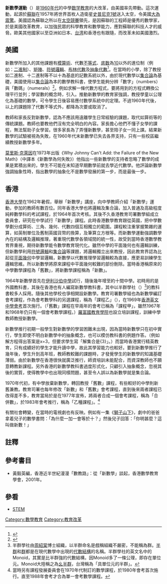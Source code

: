 '''新數學運動'''（{{lang-en|New Math}}）是[[1960年代|1960年代]]的中學[[数学教育|数学教育]]的大改革，由美國率先帶動。這次運動，起源於[[蘇聯|蘇聯]]在1957年將世界首枚人造衛星[[史普尼克1號|史普尼克1號]]送入太空，令美國[[史普尼克危機|大為震驚]]。美國認為蘇聯之所以在[[太空競賽|太空競賽]]領先，是因蘇聯的工程師是優秀的數學家，於是美國改革教育，以加強民眾的科學教育和數學能力，應對蘇聯的科技人才的威脅。歐美其他國家以至亞洲如日本、[[台湾|台湾]]和香港也有跟隨，而改革未如美國激烈。

==美國==

新數學所加入的其他課題有[[模算術|模算術]]、代數[[不等式|不等式]]、[[底数_(对数)|底数]]為[[十进制|10]]以外的進位制（例如：[[二進制|二進制]]）、[[矩陣|矩陣]]、[[符號邏輯|符號邏輯]]、[[布林代數|布林代數]]及[[抽象代數|抽象代數]]<ref>{{cite book | last = Kline | first = Morris | title = Why Johnny Can't Add: The Failure of the New Math | url = https://archive.org/details/whyjohnnycantadd00klin | publisher = St. Martin's Press | year = 1973 | location = New York | isbn =  0-394-71981-6}} </ref>。在當時的小學，除了教授如二進制、十二進制等不以十為基底的記數系統以外，由於現代數學以[[集合論|集合論]]為基礎，美國使用以[[集合論|集合論]]為本的數學教科書，使學生能夠分辨「數字」（numbers）與「數碼」（numerals）<ref>{{cite web | url =http://web.math.rochester.edu/people/faculty/rarm/beberman.html | title =Chapter 1: Max | last =Raimi | first =Ralph | date =May 6, 2004 | access-date =April 24, 2018 | archive-date =2020-12-02 | archive-url =https://web.archive.org/web/20201202175217/https://web.math.rochester.edu/people/faculty/rarm/beberman.html | dead-url =no }}</ref>。例如求解一條代數方程式，要將用到的方程式轉換公理平行並列；學習數的概念時，引入。推動新數學的教育家強調，教授學童以公理化為基礎的數學，可令學生日後容易應付數學系統中的定理。不過1960年代後，以上的課題除了代數不等式外，都降為次要或取消了。

教師和家長反對新數學，認為不應該用遠離學生日常經驗的課題，取代如算術等的傳統課題。教師也要教他們沒有完全明白的內容。家長擔心他們不懂子女學的課程，無法幫助子女學習。很多家長為了弄懂新數學，甚至陪子女一同上課。結果新數學的試驗被視為失敗，在1960年代末新數學已失去各界支持，只有一些校區繼續教授新數學多年。

[[莫里斯·克萊因|莫里斯·克萊因]]在1973年出版《Why Johnny Can't Add: the Failure of the New Math》（中譯本《新數學為何失敗》）他指出一些新數學的支持者忽略了數學的成果是累積出來的，學生不可能在未知道早期數學前就去學近代數學。他評論新數學強調抽象性時，指出數學的抽象化不是數學發展的第一步，而是最後一步。

==香港==
[[香港大學|香港大學]]在1962年暑假，舉辦「新數學」講座，向中學教師介紹「新數學」運動，參加的教師有數百位。同年香港大學也將邏輯及集合論，加入普通及高級程度純粹數學科的考試課程，於1964年首次考核。其後不久香港教育司署數學組成立委員會，研究在中學試行「新數學」課程。此時香港數學教育跟從英國，把中學數學劃分成算術、三角、幾何、代數四個互相獨立的範圍。課程較注重掌握繁雜的運算，如英制單位及舊制英國貨幣的換算，及筆算立方根等。而新數學運動強調數學內在的結構及邏輯推理，著重現代數學各領域間的統一性，故受到當時香港數學教育界重視，期待新數學能令數學教育現代化。雖然中學的平面幾何也有邏輯訓練，但新數學利用[[符號邏輯|符號邏輯]]和[[集合論|集合論]]等課題，將邏輯獨立出來教授，因此教育界認為比起從[[平面幾何|平面幾何]]中學習邏輯，新數學以代數推理學習邏輯較為直接，應更易訓練學生邏輯思維。所以新數學將原來課程中平面幾何較難的部份刪除。當時香港稱原來的中學數學課程為「舊數」，將新數學課程稱為「新數」。

1964年新數學首先在[[伊利沙伯中學|伊利沙伯中學]]試行，隨後幾年增至約十間中學。初時用的是外國教科書，其後在香港也有人編寫新數學教科書，其中以半群學社（{{lang-en|Mathematics Study Monoid}}）<ref>半群學社由[[周紹棠|周紹棠]]博士組織，以半群命名是戲稱組織不嚴密，不能稱為群。[[半群|半群]]和[[群|群]]都是在現代數學中出現的[[代數結構|代數結構]]的名稱。半群學社的英文名中的Monoid，其實是比半群強的代數結構，因Monoid多了一條公理，即存在單位元。Monoid大陸稱之為[[幺半群|幺半群]]，台灣稱為「具單位元的半群」。</ref>的教科書較多人採用。隨後其他學校也爭相開設新數學。教育司署數學組也為新數學編訂會考課程，作為會考數學科的另選課程，稱為「課程乙」（{{lang|en|Syllabus B}}），在1969年[[香港中學會考|香港英文中學會考]]首次施行。（「舊數」課程在早兩年的會考已稱為「課程甲」，雖然1967年和1968年仍只有一個會考數學課程。）[[羅富國教育學院|羅富國教育學院]]也設立培訓課程，訓練中學教師教授新數學。

新數學推行初期一般學生對新數學的學習困難未出現，因為當時新數學只在初中實行，學生即使不明白新數學中的抽象概念，也可以模仿教科書的例題作答。（例如解方程得出答案是x=3，但要求學生寫「解集合是{3}」。）而當時香港實行精英教育，只有成績好的學生才能升讀中學，故此其學習能力也較好。要到新數學推行了幾年後，學生升到高年班，教師教較難的課題時，才發覺學生的新數學的知識基礎薄弱。由於新數學在香港很快就廣泛推行，師資培訓未能配合，而資深教師也不願意轉教新課程。另外香港的新數學教科書過度形式化，只顧引入抽象概念，忽視其後的實質，使得教學中也出現同樣問題，甚至令人誤以為新數學就是集合論。

1970年代初，有中學放棄新數學，轉回教授「舊數」課程，有些較好的中學則新舊兼教。教育司署也每年修改「新數」和「舊數」會考課程，直到後來兩者課程已改得差不多，教育當局於是在1977年宣佈，將兩者合成一個會考課程，稱為「合併數」，於1983年會考推行，稱為「乙種課程」。<ref>當時另有課程發展委員會在1970年代制訂的數學課程，於1980年會考首次施行。直至1988年會考才合為單一會考數學課程。</ref>

有關社會轉變，在當時的電視劇也有反映。例如有一集《[[獅子山下|獅子山下]]》，劇中的爸爸拿着兒子的數學書問：「為什麼一加一會等於十？」然後兒子回答：「你明甚麼？這叫做新數！」

==註釋==
{{reflist}}

==參考書目==
*黃毅英編，香港近半世紀漫漫「數教路」：從「新數學」談起，香港數學教育學會，2001年。

==參看==
* [[STEM|STEM]]

{{Authority control}}
[[Category:數學教育|Category:數學教育]]
[[Category:教育改革|Category:教育改革]]